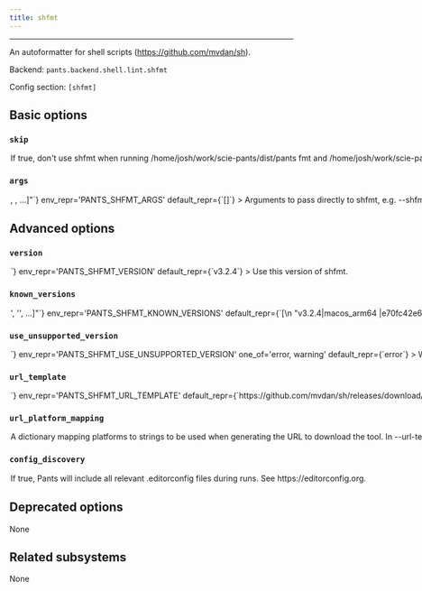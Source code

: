 ```yaml
---
title: shfmt
---
```



---

An autoformatter for shell scripts (https://github.com/mvdan/sh).

Backend: <span className="color--primary">`pants.backend.shell.lint.shfmt`</span>

Config section: <span className="color--primary">`[shfmt]`</span>

<span className={styles.options}>

## Basic options

### `skip`

<Option
  cli_repr={`--[no-]shfmt-skip`}
  env_repr='PANTS_SHFMT_SKIP'
  default_repr={`False`}
>

If true, don&#x27;t use shfmt when running `/home/josh/work/scie-pants/dist/pants fmt` and `/home/josh/work/scie-pants/dist/pants lint`.

</Option>

### `args`

<Option
  cli_repr={`--shfmt-args="[<shell_str>, <shell_str>, ...]"`}
  env_repr='PANTS_SHFMT_ARGS'
  default_repr={`[]`}
>

Arguments to pass directly to shfmt, e.g. `--shfmt-args='-i 2'`.

</Option>

## Advanced options

### `version`

<Option
  cli_repr={`--shfmt-version=<str>`}
  env_repr='PANTS_SHFMT_VERSION'
  default_repr={`v3.2.4`}
>

Use this version of shfmt.

</Option>

### `known_versions`

<Option
  cli_repr={`--shfmt-known-versions="['<str>', '<str>', ...]"`}
  env_repr='PANTS_SHFMT_KNOWN_VERSIONS'
  default_repr={`[\n  "v3.2.4|macos_arm64 |e70fc42e69debe3e400347d4f918630cdf4bf2537277d672bbc43490387508ec|2998546",\n  "v3.2.4|macos_x86_64|43a0461a1b54070ddc04fbbf1b78f7861ee39a65a61f5466d15a39c4aba4f917|2980208",\n  "v3.2.4|linux_arm64 |6474d9cc08a1c9fe2ef4be7a004951998e3067d46cf55a011ddd5ff7bfab3de6|2752512",\n  "v3.2.4|linux_x86_64|3f5a47f8fec27fae3e06d611559a2063f5d27e4b9501171dde9959b8c60a3538|2797568"\n]`}
>

Known versions to verify downloads against.

Each element is a pipe-separated string of `version|platform|sha256|length`, where:

```
- `version` is the version string
- `platform` is one of [linux_arm64,linux_x86_64,macos_arm64,macos_x86_64],
- `sha256` is the 64-character hex representation of the expected sha256
digest of the download file, as emitted by `shasum -a 256`
- `length` is the expected length of the download file in bytes, as emitted by
`wc -c`
```

E.g., `3.1.2|macos_x86_64|6d0f18cd84b918c7b3edd0203e75569e0c7caecb1367bbbe409b44e28514f5be|42813`.

Values are space-stripped, so pipes can be indented for readability if necessary.

</Option>

### `use_unsupported_version`

<Option
  cli_repr={`--shfmt-use-unsupported-version=<UnsupportedVersionUsage>`}
  env_repr='PANTS_SHFMT_USE_UNSUPPORTED_VERSION'
  one_of='error, warning'
  default_repr={`error`}
>

What action to take in case the requested version of shfmt is not supported.

Supported shfmt versions: unspecified

</Option>

### `url_template`

<Option
  cli_repr={`--shfmt-url-template=<str>`}
  env_repr='PANTS_SHFMT_URL_TEMPLATE'
  default_repr={`https://github.com/mvdan/sh/releases/download/{version}/shfmt_{version}_{platform}`}
>

URL to download the tool, either as a single binary file or a compressed file (e.g. zip file). You can change this to point to your own hosted file, e.g. to work with proxies or for access via the filesystem through a `file:$abspath` URL (e.g. `file:/this/is/absolute`, possibly by [templating the buildroot in a config file](https://www.pantsbuild.org/v2.14/docs/options#config-file-entries)).

Use `{version}` to have the value from --version substituted, and `{platform}` to have a value from --url-platform-mapping substituted in, depending on the current platform. For example, https://github.com/.../protoc-&#123;version&#125;-&#123;platform&#125;.zip.

</Option>

### `url_platform_mapping`

<Option
  cli_repr={`--shfmt-url-platform-mapping="{'key1': val1, 'key2': val2, ...}"`}
  env_repr='PANTS_SHFMT_URL_PLATFORM_MAPPING'
  default_repr={`{\n  "linux_arm64": "linux_arm64",\n  "linux_x86_64": "linux_amd64",\n  "macos_arm64": "darwin_arm64",\n  "macos_x86_64": "darwin_amd64"\n}`}
>

A dictionary mapping platforms to strings to be used when generating the URL to download the tool.

In --url-template, anytime the `{platform}` string is used, Pants will determine the current platform, and substitute `{platform}` with the respective value from your dictionary.

For example, if you define `{"macos_x86_64": "apple-darwin", "linux_x86_64": "unknown-linux"}`, and run Pants on Linux with an intel architecture, then `{platform}` will be substituted in the --url-template option with unknown-linux.

</Option>

### `config_discovery`

<Option
  cli_repr={`--[no-]shfmt-config-discovery`}
  env_repr='PANTS_SHFMT_CONFIG_DISCOVERY'
  default_repr={`True`}
>

If true, Pants will include all relevant `.editorconfig` files during runs. See https://editorconfig.org.

</Option>

## Deprecated options

None

## Related subsystems

None

</span>
